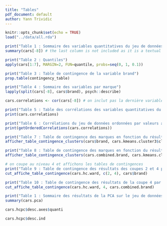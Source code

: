 ```yaml
---
title: "Tables"
pdf_document: default
author: Yann Trividic
---
```


```r
knitr::opts_chunk$set(echo = TRUE)
load("../data/all.rda")
```

```r
print("Table 1 : Sommaire des variables quantitatives du jeu de données")
summary(cars[-8]) # the last column is not included as it is a textual variable
```

```r
print("Table 2 : Quantiles")
apply(cars[1:7], MARGIN=2, FUN=quantile, probs=seq(0, 1, 0.1))
```

```r
print("Table 3 : Table de contingence de la variable brand")
prop.table(contingency_table)
```

```r
print("Table 4 : Sommaire des variables par marque")
lapply(split(cars[-8], cars$brand), psych::describe)
```

```r
cars.correlations <- cor(cars[-8]) # on inclut pas la dernière variable

print("Table 5 : Table des corrélations des variables quantitatives du jeu de données")
print(cars.correlations)
```

```r
print("Table 6 : Corrélations du jeu de données ordonnées par valeurs absolues")
print(getOrderedCorrelations(cars.correlations))
```

```r
print("Table 7 : Table de contingence des marques en fonction du résultat de K-moyennes avec k = 3")
afficher_table_contingence_clusters(cars$brand, cars.kmeans.cluster3$cluster)
```

```r
print("Table 8 : Table de contingence des marques en fonction du résultat de K-moyennes avec k = 2")
afficher_table_contingence_clusters(cars.combined.brand, cars.kmeans.cluster2$cluster)
```

```r
# on coupe au niveau 4 et affichons les tables de contingences
print("Table 9 : Table de contingence des résultats des coupes 2 et 4 par rapport aux marques")
cut_affiche_table_contingence(cars.hc.ward, c(2, 4), cars$brand) 
```

```r
print("Table 10 : Table de contingence des résultats de la coupe 4 par rapport aux marques combinées")
cut_affiche_table_contingence(cars.hc.ward, 4, cars.combined.brand)
```

```r
print("Table 1 : Sommaire des résultats de la PCA sur le jeu de données")
summary(cars.pca)
```

```r
cars.hcpc$desc.axes$quanti
```

```r
cars.hcpc$desc.ind
```

